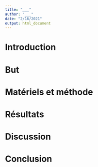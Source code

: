 ```yaml
---
title: "___"
author: "___"
date: "2/16/2021"
output: html_document
---
```



# Introduction

<!--- Consignes
En utilisant, les recherches bibliographiques que vous avez réalisé. Proposez une introduction de 15 lignes. 

Cette introduction doit guider le lecteur l'importance de votre but.
--->

# But

<!--- Consignes
Proposez en 5 à 10 lignes un but clair de votre projet. 

Notes : Un but trop général n'est pas bon.
--->

# Matériels et méthode

<!--- Consignes
Le m&m doit comprendre une partie sur les mesures effectuées. Utilisez le fichier `measure_protocol.Rmd` pour proposez cette section. 

Attention, le m&m ne doit pas être un copier-coller de `measure_protocol.Rmd`. Vous devez réaliser une synthèse des informations les plus pertinentes.

Le m&m doit comprendre une seconde partie sur les outils informatiques et statistiques utilisés dans ce document.
--->

# Résultats

<!--- Consignes
Sur base du document `hypothesis_test.Rmd`, sélectionnez les analyses les plus pertinentes. Vous devez choisir au maximum 3 tests.

Comme dans le document `hypothesis_test.Rmd`, Chaque test d'hypothèse doit être associé à un graphique ou un tableau. De plus, chaque test doit être décrit.
--->

# Discussion

<!--- Consigne
Comparez vos résultats obtenus en fonction de vos recherches bibliographiques. Cette comparaison doit comprendre entre 10 et 15 lignes.
--->

# Conclusion

<!--- Consignes
Sur base de votre introduction, votre but et vos résultats, proposez une conclusion.
--->

